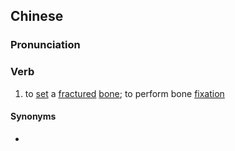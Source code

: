 {{also|驳骨}}
==Chinese==
{{zh-forms|s=驳骨}}

===Pronunciation===
{{zh-pron
|c=bok3 gwat1
|cat=v
}}

===Verb===
{{zh-verb}}

# {{lb|zh|Cantonese}} to [[set]] a [[fractured]] [[bone]]; to perform bone [[fixation]]

====Synonyms====
* {{zh-l|接骨}}